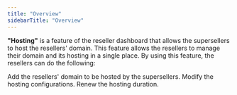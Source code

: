 ```yaml
---
title: "Overview"
sidebarTitle: "Overview"
---
```

**"Hosting"** is a feature of the reseller dashboard that allows the supersellers to host the resellers' domain. This feature allows the resellers to manage their domain and its hosting in a single place. By using this feature, the resellers can do the following:

<CardGroup cols={2}>
  <Card
    title="Add"
    icon="square-plus"
    href="/Online-Forms/Hosting/Add"
  >
    Add the resellers' domain to be hosted by the supersellers.
  </Card>
  <Card title="Modify " icon="wrench" href="/Online-Forms/Hosting/Modify">
    Modify the hosting configurations. 
  </Card>
  <Card title="Renew " icon="layer-plus" href="/Online-Forms/Hosting/Renew">
    Renew the hosting duration.
  </Card>
</CardGroup>